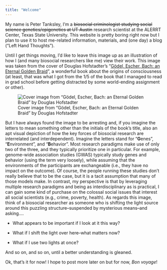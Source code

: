 ```yaml
---
title: "Welcome"
---
```


My name is Peter Tanksley, I'm a ~~biosocial criminologist studying social science genetics/epigenetics at UT Austin~~ research scientist at the ALERRT Center, Texas State University. This website is pretty boring right now but I plan to use it to host me-related information, materials, and (one day) a blog ("Left Hand Thoughts").

Until I get things moving, I'd like to leave this image up as an illustration of how I (and many biosocial researchers like me) view their work. This image was taken from the cover of Douglas Hofstadter's "[Gödel, Escher, Bach: an Eternal Golden Braid](https://en.wikipedia.org/wiki/G%C3%B6del,_Escher,_Bach)", a wonderful book about the origins of consciousness (at least, that was what I got from the 1/5 of the book that I managed to read in grad school before getting distracted by some world-ending assignment or other).

![Cover image from "Gödel, Escher, Bach: an Eternal Golden Braid" by Douglas Hofstadter](geb_cover.png){fig-align="center"}

But I have always found the image to be arresting and, if you imagine the letters to mean something other than the initials of the book's title, also an apt visual depiction of how the key forces of biosocial research are interrelated (and interdependent). Imagine the letters stand for "**G**enes", "**E**nvironment", and "**B**ehavior". Most research paradigms make use of only two of the three, and they typically prioritize one in particular. For example, genome-wide association studies (GWAS) typically study genes and behavior (using the term very loosely), while assuming that the environments of the participants are exchangeable (i.e., they have no impact on the outcome). Of course, the people running these studies don't really believe that to be the case, but it is a tacit assumption that many of those models make. In contrast, my perspective is that by leveraging multiple research paradigms and being as interdisciplinary as is practical, I can gain some kind of purchase on the colossal social issues that interest all social scientists (e.g., crime, poverty, health). As regards this image, think of a biosocial researcher as someone who is shifting the light source around this puzzling structure--suspended by mysterious means--and asking....

-   What appears to be important if I look at it this way?

-   What if I shift the light over here--what matters now?

-   What if I use two lights at once?

And so on, and so on, until a better understanding is gleaned.

Ok, that's it for now! I hope to post more later on but for now, *Bon voyage*!

